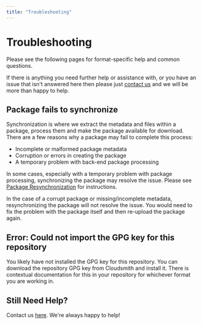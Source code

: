```yaml
---
title: "Troubleshooting"
---
```

# Troubleshooting

Please see the following pages for format-specific help and common questions.  

If there is anything you need further help or assistance with, or you have an issue that isn't answered here then please just [contact us](https://cloudsmith.com/company/contact-us) and we will be more than happy to help.

## Package fails to synchronize

Synchronization is where we extract the metadata and files within a package, process them and make the package available for download. There are a few reasons why a package may fail to complete this process: 

- Incomplete or malformed package metadata
- Corruption or errors in creating the package
- A temporary problem with back-end package processing

In some cases, especially with a temporary problem with package processing, synchronizing the package may resolve the issue. Please see [Package Resynchronization](/artifact-management/resync-a-package) for instructions. 

In the case of a corrupt package or missing/incomplete metadata, resynchronizing the package will not resolve the issue. You would need to fix the problem with the package itself and then re-upload the package again.

## Error: Could not import the GPG key for this repository

You likely have not installed the GPG key for this repository. You can download the repository GPG key from Cloudsmith and install it. There is contextual documentation for this in your repository for whichever format you are working in.

## Still Need Help?

Contact us [here](https://cloudsmith.com/company/contact-us). We're always happy to help!
